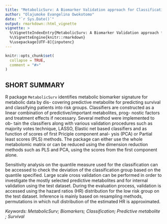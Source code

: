 ```yaml
---
title: "MetabolicSurv: A Biomarker Validation approach for Classification and Predicting Survival Using Metabolomic Signature"
author: "Olajumoke Evangelina Owokotomo"
date: "`r Sys.Date()`"
output: rmarkdown::html_vignette
vignette: >
  %\VignetteIndexEntry{MetabolicSurv: A Biomarker Validation approach for Classification and Predicting Survival Using Metabolomic Signature}
  %\VignetteEngine{knitr::rmarkdown}
  %\usepackage[UTF-8]{inputenc}
---
```



```r
knitr::opts_chunk$set(
  collapse = TRUE,
  comment = "#>"
)
```

## SHORT SUMMARY
R package `MetabolicSurv` identifies metabolic biomarker signature for metabolic data by dis- covering predictive metabolite for predicting survival and classifying patients into risk groups. Classifiers are constructed as a linear combination of predictive/important metabolites, prog- nostic factors and treatment effects if necessary. Several method were implemented to ob- tain the classifiers along with various validation procedures such as majority votes technique, LASSO, Elastic net based classifiers and as function of scores of first Priciple component anal- ysis (PCA) or Partial least scores (PLS) methods. The package can either use the whole metabolomic matrix or can be reduced using the dimension reduction methods such as PLS and PCA, using the scores from the first component alone.

Sensitivity analysis on the quantile measure used for the classification can be accessed to check the deviation of the classification group based on the quantile specified. Large scale cross validation can be performed in order to investigate the mostly selected predictive metabolites and for internal validation using the test dataset. During the evaluation process, validation is accessed using the hazard ratios (HR) distribution for the low risk group on the test dataset. Inference is mainly based on resampling methods, permutations in which null distribution of the estimated HR is approximated. 

*Keywords: MetabolicSurv; Biomarkers; Classification; Predictive metabolite ; Survival*

